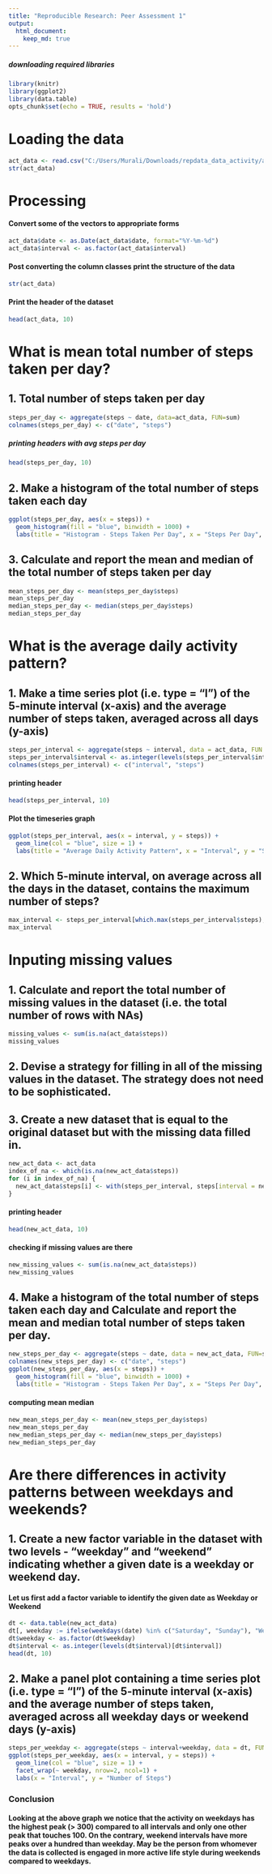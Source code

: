 ```yaml
---
title: "Reproducible Research: Peer Assessment 1"
output: 
  html_document:
    keep_md: true
---
```



##### downloading required libraries
```r
library(knitr)
library(ggplot2)
library(data.table)
opts_chunk$set(echo = TRUE, results = 'hold')
```
# Loading the data
```r
act_data <- read.csv("C:/Users/Murali/Downloads/repdata_data_activity/activity.csv", header=TRUE, sep=",")
str(act_data)
```
# Processing
#### Convert some of the vectors to appropriate forms
```r
act_data$date <- as.Date(act_data$date, format="%Y-%m-%d")
act_data$interval <- as.factor(act_data$interval)
```
#### Post converting the column classes print the structure of the data
```r
str(act_data)
```
#### Print the header of the dataset
```r
head(act_data, 10)
```
# What is mean total number of steps taken per day?
## 1. Total number of steps taken per day
```r
steps_per_day <- aggregate(steps ~ date, data=act_data, FUN=sum)
colnames(steps_per_day) <- c("date", "steps")
```
##### printing headers with avg steps per day
```r
head(steps_per_day, 10)
```
## 2. Make a histogram of the total number of steps taken each day
```r
ggplot(steps_per_day, aes(x = steps)) + 
  geom_histogram(fill = "blue", binwidth = 1000) + 
  labs(title = "Histogram - Steps Taken Per Day", x = "Steps Per Day", y = "Frequency")
```
## 3. Calculate and report the mean and median of the total number of steps taken per day
``` r
mean_steps_per_day <- mean(steps_per_day$steps)
mean_steps_per_day
median_steps_per_day <- median(steps_per_day$steps)
median_steps_per_day
```
# What is the average daily activity pattern?
## 1. Make a time series plot (i.e. type = “l”) of the 5-minute interval (x-axis) and the average number of steps taken, averaged across all days (y-axis)
``` r
steps_per_interval <- aggregate(steps ~ interval, data = act_data, FUN = mean, na.rm = TRUE)
steps_per_interval$interval <- as.integer(levels(steps_per_interval$interval)[steps_per_interval$interval])
colnames(steps_per_interval) <- c("interval", "steps")
```
#### printing header
``` r
head(steps_per_interval, 10)
```
#### Plot the timeseries graph
```r

ggplot(steps_per_interval, aes(x = interval, y = steps)) + 
  geom_line(col = "blue", size = 1) + 
  labs(title = "Average Daily Activity Pattern", x = "Interval", y = "Steps")

```
## 2. Which 5-minute interval, on average across all the days in the dataset, contains the maximum number of steps?
``` r
max_interval <- steps_per_interval[which.max(steps_per_interval$steps),]
max_interval
```
# Inputing missing values
## 1. Calculate and report the total number of missing values in the dataset (i.e. the total number of rows with NAs)
``` r
missing_values <- sum(is.na(act_data$steps))
missing_values
```
## 2. Devise a strategy for filling in all of the missing values in the dataset. The strategy does not need to be sophisticated.
## 3. Create a new dataset that is equal to the original dataset but with the missing data filled in.
``` r
new_act_data <- act_data
index_of_na <- which(is.na(new_act_data$steps))
for (i in index_of_na) {
  new_act_data$steps[i] <- with(steps_per_interval, steps[interval = new_act_data$interval[i]])
}
```
#### printing header
``` r
head(new_act_data, 10)
```
#### checking if missing values are there
``` r
new_missing_values <- sum(is.na(new_act_data$steps))
new_missing_values
```
## 4. Make a histogram of the total number of steps taken each day and Calculate and report the mean and median total number of steps taken per day.
``` r
new_steps_per_day <- aggregate(steps ~ date, data = new_act_data, FUN=sum)
colnames(new_steps_per_day) <- c("date", "steps")
ggplot(new_steps_per_day, aes(x = steps)) + 
  geom_histogram(fill = "blue", binwidth = 1000) + 
  labs(title = "Histogram - Steps Taken Per Day", x = "Steps Per Day", y = "Frequency")
```
#### computing mean median
```r
new_mean_steps_per_day <- mean(new_steps_per_day$steps)
new_mean_steps_per_day
new_median_steps_per_day <- median(new_steps_per_day$steps)
new_median_steps_per_day
```
# Are there differences in activity patterns between weekdays and weekends?
## 1. Create a new factor variable in the dataset with two levels - “weekday” and “weekend” indicating whether a given date is a weekday or weekend day.
#### Let us first add a factor variable to identify the given date as Weekday or Weekend
```r
dt <- data.table(new_act_data)
dt[, weekday := ifelse(weekdays(date) %in% c("Saturday", "Sunday"), "Weekend", "Weekday")]
dt$weekday <- as.factor(dt$weekday)
dt$interval <- as.integer(levels(dt$interval)[dt$interval])
head(dt, 10)
```
## 2. Make a panel plot containing a time series plot (i.e. type = “l”) of the 5-minute interval (x-axis) and the average number of steps taken, averaged across all weekday days or weekend days (y-axis)
``` r
steps_per_weekday <- aggregate(steps ~ interval+weekday, data = dt, FUN = mean)
ggplot(steps_per_weekday, aes(x = interval, y = steps)) + 
  geom_line(col = "blue", size = 1) + 
  facet_wrap(~ weekday, nrow=2, ncol=1) + 
  labs(x = "Interval", y = "Number of Steps")
```
### Conclusion
#### Looking at the above graph we notice that the activity on weekdays has the highest peak (> 300) compared to all intervals and only one other peak that touches 100. On the contrary, weekend intervals have more peaks over a hundred than weekday. May be the person from whomever the data is collected is engaged in more active life style during weekends compared to weekdays.
